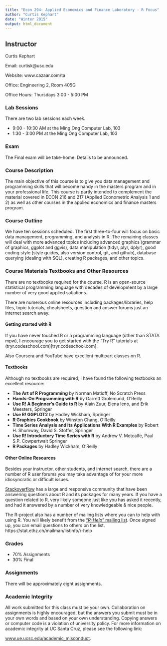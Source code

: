 ```yaml
---
title: "Econ 294: Applied Economics and Finance Laboratory - R Focus"
author: "Curtis Kephart"
date: "Winter 2015"
output: html_document
---
```



## Instructor

Curtis Kephart

Email: curtisk@usc.edu

Website: www.cazaar.com/ta

Office: Engineering 2, Room 405G

Office Hours: Thursdays 3:00 - 5:00 PM


### Lab Sessions

There are two lab sessions each week. 

- 9:00 - 10:30 AM at the Ming Ong Computer Lab, 103
- 1:30 -  3:00 PM at the Ming Ong Computer Lab, 103



### Exam 

The Final exam will be take-home. Details to be announced. 

### Course Description 

The main objective of this course is to give you data management and programming
skills that will become handy in the masters program and in your professional life. This
course is partly intended to complement the material covered in ECON 216 and 217
(Applied Econometric Analysis 1 and 2) as well as other courses in the applied economics and finance masters program.

### Course Outline

We have ten sessions scheduled. The first three-to-four will focus on basic data management, programming, and analysis in R. The remaining classes will deal with more advanced topics including advanced graphics (grammar of graphics, ggplot and ggvis), data manipulation (tidyr, plyr, dplyr), good coding style (style guides, also version control, git, and github), database querying (dealing with SQL), creating R packages, and other topics. 

### Course Materials Textbooks and Other Resources 

There are no textbooks required for the course. 
R is an open-source statistical programming language with decades of development by a large number of very good applied satiations.

There are numerous online resources including packages/libraries, help files, topic tutorials, cheatsheets, question and answer forums just an internet search away. 


#### Getting started with R

If you have never touched R or a programming language (other than STATA mpw), I encourage you to get started wtih the "Try R" tutorials at (tryr.codeschool.com)[tryr.codeschool.com]. 

Also Coursera and YouTube have excellent multipart classes on R. 


#### Textbooks

Although no textbooks are required, I have found the following textbooks an excellent resource: 

- **The Art of R Programming** by Norman Matloff, No Scratch Press
- **Hands-On Programming with R** by Garrett Grolemund, O'Reilly
- **Use R! A Beginner’s Guide to R** by Alain Zuur, Elena Ieno, and Erik Meesters, Springer
- **Use R! GGPLOT2** by Hadley Wickham, Springer
- **R Graphics Cookbook** by Winston Chang, O'Reilly
- **Time Series Analysis and Its Applications With R Examples** by Robert H. Shumway, David S. Stoffer, Springer
- **Use R! Introductory Time Series with R** by Andrew V. Metcalfe, Paul S.P. Cowpertwait Springer
- **R Packages** by Hadley Wickham, O'Reilly

#### Other Online Resources

Besides your instructor, other students, and internet search, there are a number of R user forums you may take advantage of for your more idiosyncratic or difficult issues. 

[Stackoverflow](http://stackoverflow.com/questions/tagged/r) has a large and responsive community that have been answering questions about R and its packages for many years. If you have a question related to R, very likely someone just like you has asked it recently, and had it answered by a number of very knowledgeable  & nice people. 

The R-project also has a number of mailing lists where you can to help with using R. You will likely benefit from the ["*R-Help*" mailing list](https://stat.ethz.ch/mailman/listinfo/r-help). Once signed up, you can email questions to others on the list. https://stat.ethz.ch/mailman/listinfo/r-help


### Grades

- 70% Assignments
- 30% Final 


### Assignments

There will be approximately eight assignments. 

### Academic Integrity

All work submitted for this class must be your own. Collaboration on assignments is
highly encouraged, but the answers you submit must be in your own words and based on
your own understanding. Copying answers or computer code is a violation of university
policy. For more information on academic integrity at UC Santa Cruz, please see the
following link:

[www.ue.ucsc.edu/academic_misconduct](https://www.ue.ucsc.edu/academic_misconduct).










